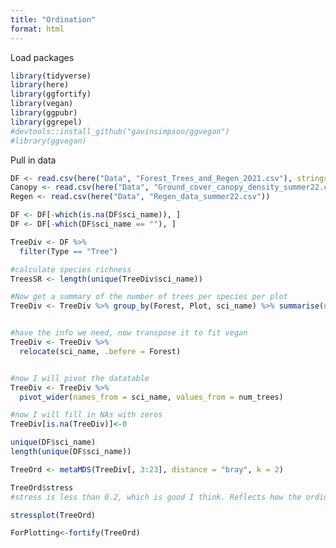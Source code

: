```yaml
---
title: "Ordination"
format: html
---
```


Load packages
```r
library(tidyverse)
library(here)
library(ggfortify)
library(vegan)
library(ggpubr)
library(ggrepel)
#devtools::install_github("gavinsimpson/ggvegan")
#library(ggvegan)
```

Pull in data 
```r
DF <- read.csv(here("Data", "Forest_Trees_and_Regen_2021.csv"), stringsAsFactors = TRUE)
Canopy <- read.csv(here("Data", "Ground_cover_canopy_density_summer22.csv"))
Regen <- read.csv(here("Data", "Regen_data_summer22.csv"))
```

```r
DF <- DF[-which(is.na(DF$sci_name)), ]
DF <- DF[-which(DF$sci_name == ""), ]

TreeDiv <- DF %>%
  filter(Type == "Tree") 

#calculate species richness
TreesSR <- length(unique(TreeDiv$sci_name))

#Now get a summary of the number of trees per species per plot
TreeDiv <- TreeDiv %>% group_by(Forest, Plot, sci_name) %>% summarise(num_trees = length(sci_name))


#have the info we need, now transpose it to fit vegan
TreeDiv <- TreeDiv %>%
  relocate(sci_name, .before = Forest) 


#now I will pivot the datatable
TreeDiv <- TreeDiv %>%
  pivot_wider(names_from = sci_name, values_from = num_trees)

#now I will fill in NAs with zeros
TreeDiv[is.na(TreeDiv)]<-0

unique(DF$sci_name)
length(unique(DF$sci_name))

TreeOrd <- metaMDS(TreeDiv[, 3:23], distance = "bray", k = 2)
```

```r
TreeOrd$stress
#stress is less than 0.2, which is good I think. Reflects how the ordination summarizes "distance" among samples 
```

```r
stressplot(TreeOrd)
```

```r
ForPlotting<-fortify(TreeOrd)
```




